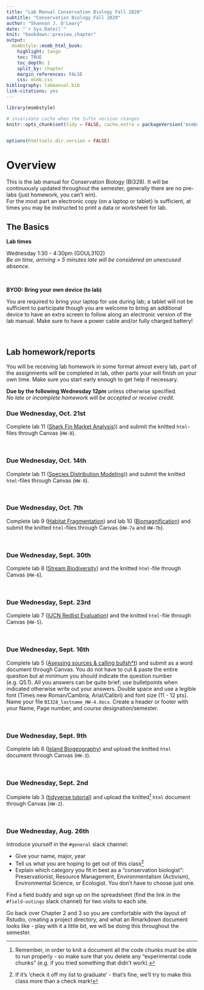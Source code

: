 ```yaml
---
title: "Lab Manual Conservation Biology Fall 2020"
subtitle: "Conservation Biology Fall 2020"
author: "Shannon J. O'Leary"
date: "`r Sys.Date()`"
knit: "bookdown::preview_chapter"
output:
  msmbstyle::msmb_html_book:
    highlight: tango
    toc: TRUE
    toc_depth: 1
    split_by: chapter
    margin_references: FALSE
    css: msmb.css
bibliography: labmanual.bib
link-citations: yes
---
```


```r

library(msmbstyle)

# invalidate cache when the tufte version changes
knitr::opts_chunk$set(tidy = FALSE, cache.extra = packageVersion('msmbstyle'))


options(htmltools.dir.version = FALSE)

```

# Overview {-}

This is the lab manual for Conservation Biology (BI328). It will be continuously updated throughout the semester, generally there are no pre-labs (just homework, you can't win).  
For the most part an electronic copy (on a laptop or tablet) is sufficient, at times you may be instructed to print a data or worksheet for lab.

## The Basics {-}

**Lab times**

Wednesday 1:30 - 4:30pm (GOUL3102)  
*Be on time, arriving > 5 minutes late will be considered an unexcused absence.*

<br>


**BYOD: Bring your own device (to lab)**

You are required to bring your laptop for use during lab; a tablet will not be sufficient to participate though you are welcome to bring an additional device to have an extra screen to follow along an electronic version of the lab manual. Make sure to have a power cable and/or fully charged battery!

<br>



## Lab homework/reports {-}

You will be receiving lab homework in some format almost every lab, part of the assignments will be completed in lab, other parts your will finish on your own time. Make sure you start early enough to get help if necessary.  

**Due by the following Wednesday 12pm** unless otherwise specified.  
*No late or incomplete homework will be accepted or receive credit.*

### Due Wednesday, Oct. 21st {-}

Complete lab 11 ([Shark Fin Market Analysis](https://labmanual.netlify.app/shark-fin-trade-monitoring.html))) and submit the knitted `html`-files through Canvas (`HW-8`).


<br>




### Due Wednesday, Oct. 14th {-}

Complete lab 11 ([Species Distribution Modeling](https://labmanual.netlify.app/species-distribution-modeling.html))) and submit the knitted `html`-files through Canvas (`HW-8`).


<br>



### Due Wednesday, Oct. 7th {-}

Complete lab 9 ([Habitat Fragmentation](https://labmanual.netlify.app/habitat-fragmentation.html)) and lab 10 ([Biomagnification](https://labmanual.netlify.app/biomagnification.html)) and submit the knitted `html`-files through Canvas (`HW-7a` and `HW-7b`).


<br>


### Due Wednesday, Sept. 30th {-}

Complete lab 8 ([Stream Biodiversity](https://labmanual.netlify.app/stream-diversity.html)) and the knitted `html`-file through Canvas (`HW-6`).


<br>


### Due Wednesday, Sept. 23rd {-}

Complete lab 7 ([IUCN Redlist Evaluation](https://labmanual.netlify.app/iucn-redlist-evaluation.html)) and the knitted `html`-file through Canvas (`HW-5`).


<br>

### Due Wednesday, Sept. 16th {-}

Complete lab 5 ([Asessing sources & calling bullsh*t](https://labmanual.netlify.app/assessing-sources-calling-bullsht.html)) and submit as a word document through Canvas. You do not have to cut & paste the entire question but at minimum you should indicate the question number (e.g. Q5.1). All you answers can be quite brief; use bulletpoints when indicated otherwise write out your answers. Double space and use a legible font (Times new Roman/Cambria, Arial/Calibri) and font size (11 - 12 pts). Name your file `BI328_lastname_HW-4.docx`. Create a header or footer with your Name, Page number, and course designation/semester.


<br>

### Due Wednesday, Sept. 9th {-}

Complete lab 6 ([Island Biogeography](https://labmanual.netlify.app/island-biogeography.html)) and upload the knitted `html` document through Canvas (`HW-3`).


<br>


### Due Wednesday, Sept. 2nd {-}

Complete lab 3 ([tidyverse tutorial](https://labmanual.netlify.app/welcome-to-the-tidyverse.html)) and upload the knitted^[Remember, in order to knit a document all the code chunks must be able to run properly - so make sure that you delete any "experimental code chunks" (e.g. if you tried something that didn't work).] `html` document through Canvas (`HW-2`).


<br>

### Due Wednesday, Aug. 26th {-}

Introduce yourself in the  `#general` slack channel:

* Give your name, major, year
* Tell us what you are hoping to get out of this class^[If it's 'check it off my list to graduate' - that's fine, we'll try to make this class more than a check mark!]
* Explain which category you fit in best as a "conservation biologist": Preservationist, Resource Management, Environmentalism (Activism), Environmental Science, or Ecologist. You don't have to choose just one.

Find a field buddy and sign up on the spreadsheet (find the link in the  `#field-outings` slack channel) for two visits to each site.

Go back over Chapter 2 and 3 so you are comfortable with the layout of Rstudio, creating a project directory, and what an Rmarkdown document looks like - play with it a little bit, we will be doing this throughout the semester.

